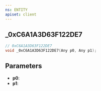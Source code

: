 ```yaml
---
ns: ENTITY
apiset: client
---
```

## _0xC6A1A3D63F122DE7

```c
// 0xC6A1A3D63F122DE7
void _0xC6A1A3D63F122DE7(Any p0, Any p1);
```


## Parameters
* **p0**:
* **p1**: